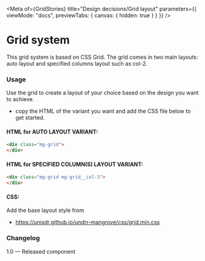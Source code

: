 
<Meta
  of={GridStories}
  title="Design decisions/Grid layout"
  parameters={{
    viewMode: "docs",
    previewTabs: {
      canvas: { hidden: true }
    }
  }}
/>

# Grid system

This grid system is based on CSS Grid. The grid comes in two main layouts: auto layout and specified columns layout such as col-2.

<Canvas>
  <Story of={Grid} />
</Canvas>

### Usage

Use the grid to create a layout of your choice based on the design you want to achieve.

* copy the HTML of the variant you want and add the CSS file below to get started.

#### HTML for AUTO LAYOUT VARIANT:

```html
<div class="mg-grid">
</div>
```

#### HTML for  SPECIFIED COLUMN(S) LAYOUT VARIANT:

```html
<div class="mg-grid mg-grid__col-3">
</div>
```

#### CSS:

Add the base layout style from

* https://unisdr.github.io/undrr-mangrove/css/grid.min.css

### Changelog

1.0 — Released component
